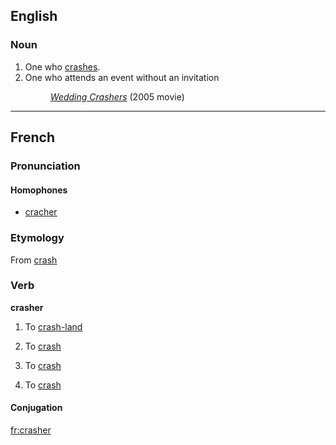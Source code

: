 ==English==

===Noun===
{{en-noun}}

# One who [[crash]]es.
# One who attends an event without an invitation
#: ''[[w:Wedding Crashers|Wedding Crashers]]'' (2005 movie)

----
==French==

===Pronunciation===
{{IPA| /kʁa.ʃe/}}
====Homophones====
*[[cracher]]

===Etymology===
From {{E.|fr}} [[crash]]

===Verb===
'''crasher'''

# {{context|of an aircraft}} To [[crash-land]]
# {{context|of a vehicle}} To [[crash]]
# {{economics|lang=fr}} To [[crash]]
# {{computing|lang=fr}} To [[crash]]

====Conjugation====
{{fr-conj-er|crash|avoir}}

[[fr:crasher]]